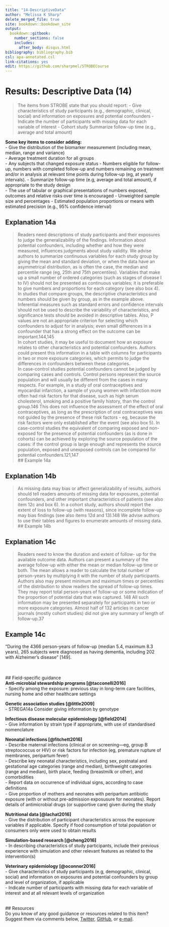 ---
title: "14-DescriptiveData"
author: "Melissa K Sharp"
delete_merged_file: true
site: bookdown::bookdown_site
output:
  bookdown::gitbook:
    number_sections: false 
    includes: 
      after_body: disqus.html
bibliography: bibliography.bib
csl: apa-annotated.csl
link-citations: yes
edit: https://github.com/sharpmel/STROBECourse
---

# Results: Descriptive Data (14)
> The items from STROBE state that you should report: 
-	Give characteristics of study participants (e.g., demographic, clinical, social) and information on exposures and potential confounders
-	Indicate the number of participants with missing data for each variable of interest
-	Cohort study Summarize follow-up time (e.g., average and total amount)

**Some key items to consider adding:**  
- Give the distribution of the biomarker measurement (including mean, median, range and variance)  
- Average treatment duration for all groups  
- Any subjects that changed exposure status
- Numbers eligible for follow-up, numbers with completed follow-up and numbers remaining on treatment and/or in analysis at relevant time points during follow-up (eg, at yearly intervals). 
-	Summarize follow-up time (e.g, average and total amount), if appropriate to the study design  
- The use of tabular or graphical presentations of numbers exposed, outcomes and relative risks over time is encouraged
-	Unweighted sample size and percentages
- Estimated population proportions or means with estimated precision (e.g., 95% confidence interval)  

## Explanation 14a
> Readers need descriptions of study participants and their exposures to judge the generalizability of the findings. Information about potential confounders, including whether and how they were measured, influences judgments about study validity. We advise authors to summarize continuous variables for each study group by giving the mean and standard deviation, or when the data have an asymmetrical distribution, as is often the case, the median and percentile range (eg, 25th and 75th percentiles). Variables that make up a small number of ordered categories (such as stages of disease I to IV) should not be presented as continuous variables; it is preferable to give numbers and proportions for each category (see also box 4). In studies that compare groups, the descriptive characteristics and numbers should be given by group, as in the example above.
</br>
Inferential measures such as standard errors and confidence intervals should not be used to describe the variability of characteristics, and significance tests should be avoided in descriptive tables. Also, P values are not an appropriate criterion for selecting which confounders to adjust for in analysis; even small differences in a confounder that has a strong effect on the outcome can be important.144,145
</br>
In cohort studies, it may be useful to document how an exposure relates to other characteristics and potential confounders. Authors could present this information in a table with columns for participants in two or more exposure categories, which permits to judge the differences in confounders between these categories.
</br>
In case-control studies potential confounders cannot be judged by comparing cases and controls. Control persons represent the source population and will usually be different from the cases in many respects. For example, in a study of oral contraceptives and myocardial infarction, a sample of young women with infarction more often had risk factors for that disease, such as high serum cholesterol, smoking and a positive family history, than the control group.146 This does not influence the assessment of the effect of oral contraceptives, as long as the prescription of oral contraceptives was not guided by the presence of these risk factors - eg, because the risk factors were only established after the event (see also box 5). In case-control studies the equivalent of comparing exposed and non-exposed for the presence of potential confounders (as is done in cohorts) can be achieved by exploring the source population of the cases: if the control group is large enough and represents the source population, exposed and unexposed controls can be compared for potential confounders.121,147
</br>
## Example 14a


## Explanation 14b
> As missing data may bias or affect generalizability of results, authors should tell readers amounts of missing data for exposures, potential confounders, and other important characteristics of patients (see also item 12c and box 6). In a cohort study, authors should report the extent of loss to follow-up (with reasons), since incomplete follow-up may bias findings (see also items 12d and 13).148 We advise authors to use their tables and figures to enumerate amounts of missing data. 
</br>
## Example 14b

## Explanation 14c
> Readers need to know the duration and extent of follow- up for the available outcome data. Authors can present a summary of the average follow-up with either the mean or median follow-up time or both. The mean allows a reader to calculate the total number of person-years by multiplying it with the number of study participants. Authors also may present minimum and maximum times or percentiles of the distribution to show readers the spread of follow-up times. They may report total person-years of follow-up or some indication of the proportion of potential data that was captured. 148 All such information may be presented separately for participants in two or more exposure categories. Almost half of 132 articles in cancer journals (mostly cohort studies) did not give any summary of length of follow-up.37

## Example 14c  
“During the 4366 person-years of follow-up (median 5.4, maximum 8.3 years), 265 subjects were diagnosed as having dementia, including 202 with Alzheimer's disease” [149].

</br></br>
## Field-specific guidance  
**Anti-microbial stewardship programs [@tacconelli2016]**  
-	Specify among the exposure: previous stay in long-term care facilities, nursing home and other healthcare settings  </br>

**Genetic association studies [@little2009]**  
-	STREGA14a Consider giving information by genotype  </br>

**Infectious disease molecular epidemiology [@field2014]**  
- Give information by strain type if appropriate, with use of standardised nomenclature  </br>

**Neonatal infections [@fitchett2016]**  
-	Describe maternal infections (clinical or on screening—eg, group B streptococcus or HIV) or risk factors for infection (eg, premature rupture of membranes, peripartum fever)  
-	Describe key neonatal characteristics, including sex, postnatal and gestational age categories (range and median), birthweight categories (range and median), birth place, feeding (breastmilk or other), and comorbidities  
-	Report data on occurrence of individual signs, according to case deﬁnitions  
-	Give proportion of mothers and neonates with peripartum antibiotic exposure (with or without pre-admission exposusure for neonates). Report details of antimicrobial drugs (or supportive care) given during the study  </br> 

**Nutritional data [@lachat2016]**  
-	Give the distribution of participant characteristics across the exposure variables if applicable. Specify if food consumption of total population or consumers only were used to obtain results  </br> 

**Simulation-based research [@cheng2016]**  
-	In describing characteristics of study participants, include their previous experience with simulation and other relevant features as related to the intervention(s)  </br>

**Veterinary epidemiology [@oconnor2016]**  
-	Give characteristics of study participants (e.g, demographic, clinical, social) and information on exposures and potential confounders by group and level of organization, if applicable   
-	Indicate number of participants with missing data for each variable of interest and at all relevant levels of organization  

</br>
## Resources  
Do you know of any good guidance or resources related to this item? Suggest them via comments below, [Twitter](https://twitter.com/sharpmelk), [GitHub](https://github.com/sharpmel/STROBECourse), or [e-mail](mailto:melissaksharp@gmail.com).